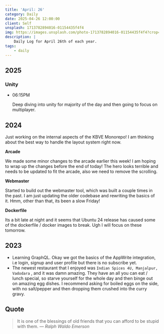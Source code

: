 ```yaml
---
title: 'April: 26'
category: Daily
date: 2025-04-26 12:00:00
client: Self
unsplash: 1713782894016-01154435f4f4
img: https://images.unsplash.com/photo-1713782894016-01154435f4f4?crop=entropy&cs=srgb&fm=jpg&ixid=MnwzNjM5Nzd8MHwxfHJhbmRvbXx8fHx8fHx8fDE2ODE3NDg2ODY&ixlib=rb-4.0.3&q=85
description: |
    Daily Log for April 26th of each year.
tags:
    - daily
---
```



## 2025

### Unity

-   06:15PM

    Deep diving into unity for majority of the day and then going to focus on multiplayer.

## 2024

Just working on the internal aspects of the KBVE Monorepo!
I am thinking about the best way to handle the layout system right now.

**Arcade**

We made some minor changes to the arcade earlier this week!
I am hoping to wrap up the changes before the end of today!
The hero looks terrible and needs to be updated to fit the arcade, also we need to remove the scrolling.

**Webmaster**

Started to build out the webmaster tool, which was built a couple times in the past.
I am just updating the older codebase and rewriting the basics of it.
Hmm, other than that, its been a slow Friday!

**Dockerfile**

Its a bit late at night and it seems that Ubuntu 24 release has caused some of the dockerfile / docker images to break.
Ugh I will focus on these tomorrow.

## 2023

-   Learning GraphQL. Okay we got the basics of the AppWrite integration, i.e login, signup and user profile but there is no subscribe yet.
-   The newest restaurant that I enjoyed was `Indian Spices 4U, Manjalpur, Vadodara` , and it was damn amazing. They have an all you can eat / lunch special, so starve yourself for the whole day and then binge out on amazing egg dishes. I recommend asking for boiled eggs on the side, with no salt/pepper and then dropping them crushed into the curry gravy.

## Quote

> It is one of the blessings of old friends that you can afford to be stupid with them.
> — <cite>Ralph Waldo Emerson</cite>
